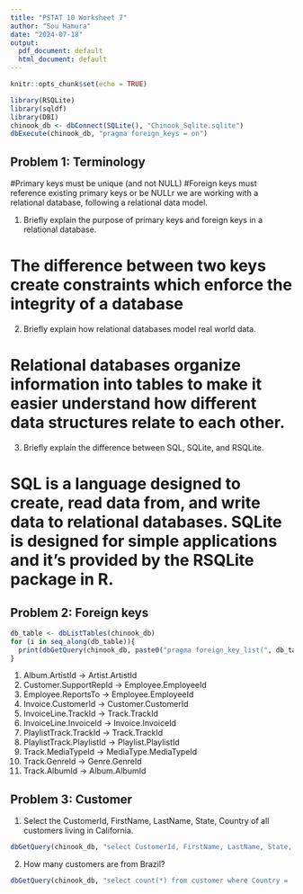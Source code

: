 ---
title: "PSTAT 10 Worksheet 7"
author: "Sou Hamura"
date: "2024-07-18"
output:
  pdf_document: default
  html_document: default
---

```{r setup, include=FALSE}
knitr::opts_chunk$set(echo = TRUE)
```



```{r}

library(RSQLite)
library(sqldf)
library(DBI)
chinook_db <- dbConnect(SQLite(), "Chinook_Sqlite.sqlite")
dbExecute(chinook_db, "pragma foreign_keys = on")


```

## Problem 1: Terminology

#Primary keys must be unique (and not NULL)
#Foreign keys must reference existing primary keys or be NULLr we are working with a relational database, following a relational data model.


1. Briefly explain the purpose of primary keys and foreign keys in a relational database.

# The difference between two keys create constraints which enforce the integrity of a database

2. Briefly explain how relational databases model real world data.

# Relational databases organize information into tables to make it easier understand how different data structures relate to each other.

3. Briefly explain the difference between SQL, SQLite, and RSQLite.

# SQL is a language designed to create, read data from, and write data to relational databases. SQLite is designed for simple applications and it's provided by the RSQLite package in R.

## Problem 2: Foreign keys

```{r}

db_table <- dbListTables(chinook_db)
for (i in seq_along(db_table)){
  print(dbGetQuery(chinook_db, paste0("pragma foreign_key_list(", db_table[i], ")")))
}

```

1. Album.ArtistId -> Artist.ArtistId
2. Customer.SupportRepId -> Employee.EmployeeId
3. Employee.ReportsTo -> Employee.EmployeeId
4. Invoice.CustomerId -> Customer.CustomerId
5. InvoiceLine.TrackId -> Track.TrackId
6. InvoiceLine.InvoiceId -> Invoice.InvoiceId
7. PlaylistTrack.TrackId -> Track.TrackId
8. PlaylistTrack.PlaylistId -> Playlist.PlaylistId
9. Track.MediaTypeId -> MediaType.MediaTypeId
10. Track.GenreId -> Genre.GenreId
11. Track.AlbumId -> Album.AlbumId


## Problem 3: Customer

1. Select the CustomerId, FirstName, LastName, State, Country of all customers living in California.

```{r}

dbGetQuery(chinook_db, "select CustomerId, FirstName, LastName, State, country from customer where State = 'CA'")

```

2. How many customers are from Brazil?

```{r}

dbGetQuery(chinook_db, "select count(*) from customer where Country = 'Brazil'")

```


